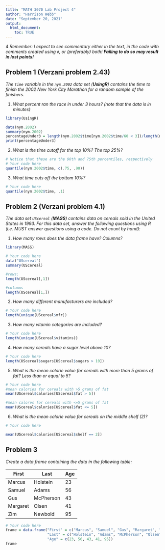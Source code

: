 ```yaml
---
title: "MATH 3070 Lab Project 4"
author: "Harrison Webb"
date: "September 20, 2021"
output:
  html_document:
    toc: TRUE
---
```

4
*Remember: I expect to see commentary either in the text, in the code with comments created using `#`, or (preferably) both! **Failing to do so may result in lost points!***

## Problem 1 (Verzani problem 2.43)
*The `time` variable in the `nym.2002` data set (**UsingR**) contains the time to finish the 2002 New York City Marathon for a random sample of the finishers.*

1. *What percent ran the race in under 3 hours? (note that the data is in minutes)*

```r
library(UsingR)
```

```r
data(nym.2002)
summary(nym.2002)
percentageUnder3 = length(nym.2002$time[nym.2002$time/60 < 3])/length(nym.2002$time) #get values less than 3 from time column
print(percentageUnder3)
```

2. *What is the time cutoff for the top 10%? The top 25%?*

```r
# Notice that these are the 90th and 75th percentiles, respectively
# Your code here
quantile(nym.2002$time, c(.75, .90))
```

3. *What time cuts off the bottom 10%?*

```r
# Your code here
quantile(nym.2002$time, .1)
```

## Problem 2 (Verzani problem 4.1)
*The data set `UScereal` (**MASS**) contains data on cereals sold in the United States in 1993. For this data set, answer the following questions using R (i.e. MUST answer questions using a code. Do not count by hand):*

1. *How many rows does the data frame have? Columns?*
```r
library(MASS)
```

```r
# Your code here
data("UScereal")
summary(UScereal)

#rows:
length(UScereal[,1])

#columns
length(UScereal[1,])
```

2. *How many different manufacturers are included?*

```r
# Your code here
length(unique(UScereal$mfr)) 
```

3. *How many vitamin categories are included?*

```r
# Your code here
length(unique(UScereal$vitamins))
```

4. *How many cereals have a sugar level above 10?*

```r
# Your code here
length(UScereal$sugars[UScereal$sugars > 10])
```

5. *What is the mean calorie value for cereals with more than 5 grams of fat? Less than or equal to 5?*

```r
# Your code here
#mean calories for cereals with >5 grams of fat
mean(UScereal$calories[UScereal$fat > 5])

#mean calores for cereals with <=5 grams of fat
mean(UScereal$calories[UScereal$fat <= 5])

```

6. *What is the mean calorie value for cereals on the middle shelf (2)?*

```r
# Your code here

mean(UScereal$calories[UScereal$shelf == 2])
```

## Problem 3
*Create a data frame containing the data in the following table:*

| First    | Last      | Age |
|----------|-----------|-----|
| Marcus   | Holstein  | 23  |
| Samuel   | Adams     | 56  |
| Gus      | McPherson | 43  |
| Margaret | Olsen     | 41  |
| Zim      | Newbold   | 95  |

```r
# Your code here
frame = data.frame("First" = c("Marcus", "Samuel", "Gus", "Margaret", "Zim"),
                   "Last" = c("Holstein", "Adams", "McPherson", "Olsen", "Newbold"),
                   "Age" = c(23, 56, 43, 41, 95))
frame
```
